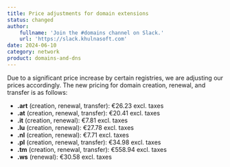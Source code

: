 ```yaml
---
title: Price adjustments for domain extensions
status: changed
author:
    fullname: 'Join the #domains channel on Slack.'
    url: 'https://slack.khulnasoft.com'
date: 2024-06-10
category: network
product: domains-and-dns
---
```


Due to a significant price increase by certain registries, we are adjusting our prices accordingly. The new pricing for domain creation, renewal, and transfer is as follows:

- **.art** (creation, renewal, transfer): €26.23 excl. taxes
- **.at** (creation, renewal, transfer): €20.41 excl. taxes
- **.it** (creation, renewal): €7.81 excl. taxes
- **.lu** (creation, renewal): €27.78 excl. taxes
- **.nl** (creation, renewal): €7.71 excl. taxes
- **.pl** (creation, renewal, transfer): €34.98 excl. taxes
- **.tm** (creation, renewal, transfer): €558.94 excl. taxes
- **.ws** (renewal): €30.58 excl. taxes

